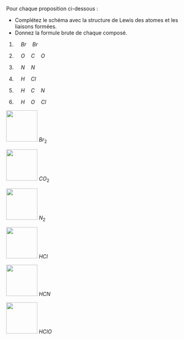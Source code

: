 :::::: {.Exercise data-latex=""}

Pour chaque proposition ci-dessous :

-  Complétez le schéma avec la structure de Lewis des atomes et les liaisons formées.
-  Donnez la formule brute de chaque composé.

::: {.multicols data-latex="{3}"}

1. &nbsp;&nbsp;&nbsp; $Br \quad Br$

2. &nbsp;&nbsp;&nbsp; $O \quad C \quad O$

3. &nbsp;&nbsp;&nbsp; $N \quad N$

:::

\vspace{\stretch{1}}

::: {.multicols data-latex="{3}"}

4. &nbsp;&nbsp;&nbsp; $H \quad Cl$

5. &nbsp;&nbsp;&nbsp; $H \quad C \quad N$

6. &nbsp;&nbsp;&nbsp; $H \quad O \quad Cl$  

:::

\vspace{\stretch{1}}

::::::

:::::: {.Answer data-latex=""}

![](./images/mol2D/Br2.png){width=6em} $Br_2$

![](./images/mol2D/CO2.png){width=6em} $CO_2$

![](./images/mol2D/N2.png){width=6em} $N_2$

![](./images/mol2D/HCl.png){width=6em} $HCl$

![](./images/mol2D/HCN.png){width=6em} $HCN$

![](./images/mol2D/HClO.png){width=6em} $HClO$

::::::

